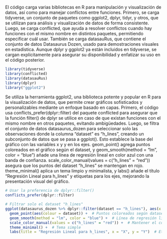 
El código carga varias bibliotecas en R para manipulación y visualización de datos, así como para manejar conflictos entre funciones. Primero, se carga tidyverse, un conjunto de paquetes como ggplot2, dplyr, tidyr, y otros, que se utilizan para análisis y visualización de datos de forma consistente. Luego, se carga conflicted, que ayuda a resolver conflictos cuando hay funciones con el mismo nombre en distintos paquetes, permitiendo especificar cuál usar. También se carga datasauRus, que contiene el conjunto de datos Datasaurus Dozen, usado para demostraciones visuales en estadística. Aunque dplyr y ggplot2 ya están incluidos en tidyverse, se cargan explícitamente para asegurar su disponibilidad y enfatizar su uso en el código posterior.

```r
library(tidyverse)
library(conflicted)
library(datasauRus)
library(dplyr)
library("ggplot2")

```


Se utiliza la herramienta ggplot2, una biblioteca potente y popular en R para la visualización de datos, que permite crear gráficos sofisticados y personalizables mediante un enfoque basado en capas. Primero, el código usa conflicts_prefer(dplyr::filter) del paquete conflicted para asegurar que la función filter() de dplyr se utilice en caso de que existan funciones con el mismo nombre en otros paquetes, evitando ambigüedades. Luego, se filtra el conjunto de datos datasaurus_dozen para seleccionar solo las observaciones donde la columna "dataset" es "h_lines", creando un subconjunto de datos que se pasa a ggplot(). Esto establece la base del gráfico con las variables x y y en los ejes. geom_point() agrega puntos coloreados en el gráfico según el dataset, y geom_smooth(method = "lm", color = "blue") añade una línea de regresión lineal en color azul con una banda de confianza. scale_color_manual(values = c("h_lines" = "red")) asegura que los puntos del dataset "h_lines" se mantengan en rojo. theme_minimal() aplica un tema limpio y minimalista, y labs() añade el título "Regresión Lineal para h_lines" y etiquetas para los ejes, mejorando la presentación visual del gráfico.


```r
# Usar la preferencia de dplyr::filter()
conflicts_prefer(dplyr::filter)

# Filtrar solo el dataset "h_lines"
ggplot(datasaurus_dozen %>% dplyr::filter(dataset == "h_lines"), aes(x = x, y = y)) +
  geom_point(aes(colour = dataset)) +  # Puntos coloreados según dataset
  geom_smooth(method = "lm", color = "blue") +  # Línea de regresión lineal
  scale_color_manual(values = c("h_lines" = "red")) +  # Mantener el color rojo para "h_lines"
  theme_minimal() +  # Tema simple
  labs(title = "Regresión Lineal para h_lines", x = "X", y = "Y")  # Etiquetas

```


